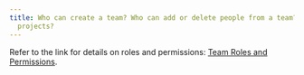 ```yaml
---
title: Who can create a team? Who can add or delete people from a team? Who can delete
  projects?
---
```


Refer to the link for details on roles and permissions: [Team Roles and Permissions](/guides/models/app/settings-page/teams.md#team-roles-and-permissions).
